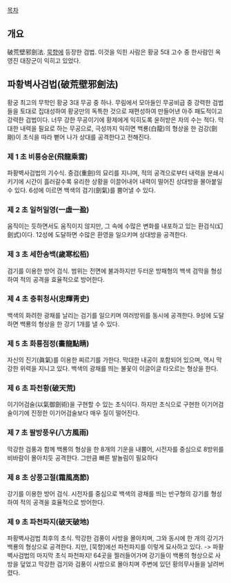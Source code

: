 [[목차]]

== 개요 ==
破荒壁邪劍法. [[묵향]]에 등장한 검법. 이것을 익힌 사람은 황궁 5대 고수 중 한사람인 옥영진 대장군이 익히고 있었다. 

== 파황벽사검법(破荒壁邪劍法) ==
황궁 최고의 무학인 황궁 3대 무공 중 하나. 무림에서 모아들인 무공비급 중 강력한 검법들을 토대로 집대성하여 황궁만의 독특한 것으로 재편성하여 만들어낸 아주 패도적이고 강력한 검법이다. 너무 강한 무공이기에 황제에게 익히도록 윤허받은 자의 수는 적다. 막대한 내력을 필요로 하는 무공으로, 극성까지 익히면 백룡(白龍)의 형상을 한 검강(劍剛)이 초식을 따라 뻗어 나가 상대를 공격한다고 전해진다.

=== 제 1 초 비룡승운(飛龍乘雲) ===
파황벽사검법의 기수식. 중검(重劍)의 묘리를 지니며, 적의 공격으로부터 내력을 분쇄시키기에 시간이 흘러갈수록 유리한 상황을 이끌어내어 내력이 떨어진 상대방을 몰아붙일 수 있다. 6성에 이르면 백색의 검기(劍氣)를 뿜어낼 수 있다.

=== 제 2 초 일허일영(一虛一盈) ===
움직이는 듯하면서도 움직이지 않지만, 그 속에 수많은 변화를 내포하고 있는 환검식(幻劍式)이다. 12성에 도달하면 수많은 환영을 일으키며 상대방을 공격한다.

=== 제 3 초 세한송백(歲寒松栢) ===
검기를 이용한 방어 검식. 범위는 전면에 불과하지만 두터운 방패형의 백색 검막을 형성하여 적의 공격을 효율적으로 방어한다.

=== 제 4 초 충휘청사(忠輝靑史) ===
백색의 화려한 광채를 날리는 검기를 일으키며 여러방위를 동시에 공격한다. 9성에 도달하면 백룡의 형상을 한 강기 1개를 낼 수 있다.

=== 제 5 초 화룡점정(畵龍點睛) ===
자신의 진기(眞氣)를 이용한 찌르기를 가한다. 막대한 내공이 포함되어 있으며, 역시 막강한 위력을 지니고 있다. 백색의 광채를 띄는 불꽃이 이글이글 타오르는 형상을 한다.

=== 제 6 초 파천황(破天荒) ===
이기어검술(以氣御劍術)을 구현할 수 있는 초식이다. 하지만 초식으로 구현한 이기어검술이기에 진정한 이기어검술보다 매우 질이 떨어진다.

=== 제 7 초 팔방풍우(八方風雨) ===
막강한 검풍과 함께 백룡의 형상을 한 8개의 기운을 내뿜어, 시전자를 중심으로 8방위를 비바람이 몰아치듯 공격한다. 그만큼 빠른 발놀림이 필요하다

=== 제 8 초 상풍고절(霜風高節) ===
강기를 이용한 방어 검식. 시전자를 중심으로 백색의 광채를 띄는 반구형의 강기를 형성하여 적의 공격을 효율적으로 방어한다.

=== 제 9 초 파천파지(破天破地) ===
파황벽사검법 최후의 초식. 막강한 검풍이 사방을 몰아치며, 그와 동시에 한 개의 강기가 백룡의 형상으로 공격한다. 지만, [묵향]에선 파천파지를 이렇게 묘사하고 있다. -> 파황벽사검법의 마지막 초식 파천파지! 64곳을 찔러들어가며 강기들이 백룡의 형상으로 사방을 덮었고 막강한 검기와 검풍이 사방으로 몰아치며 주변에 있던 황의무사들을 날려버렸다. 

